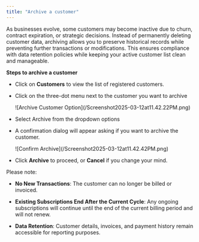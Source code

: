 ```yaml
---
title: "Archive a customer"
---
```


As businesses evolve, some customers may become inactive due to churn, contract expiration, or strategic decisions. Instead of permanently deleting customer data, archiving allows you to preserve historical records while preventing further transactions or modifications. This ensures compliance with data retention policies while keeping your active customer list clean and manageable.

**Steps to archive a customer**

* Click on **Customers** to view the list of registered customers.

* Click on the three-dot menu next to the customer you want to archive




  <Frame>
    ![Archive Customer Option](/Screenshot2025-03-12at11.42.22PM.png)
  </Frame>

* Select Archive from the dropdown options

* A confirmation dialog will appear asking if you want to archive the customer.&#x20;




  <Frame>
    ![Confirm Archive](/Screenshot2025-03-12at11.42.42PM.png)
  </Frame>

* Click **Archive** to proceed, or **Cancel** if you change your mind.

Please note:

* **No New Transactions**: The customer can no longer be billed or invoiced.

* **Existing Subscriptions End After the Current Cycle**: Any ongoing subscriptions will continue until the end of the current billing period and will not renew.

* **Data Retention**: Customer details, invoices, and payment history remain accessible for reporting purposes.